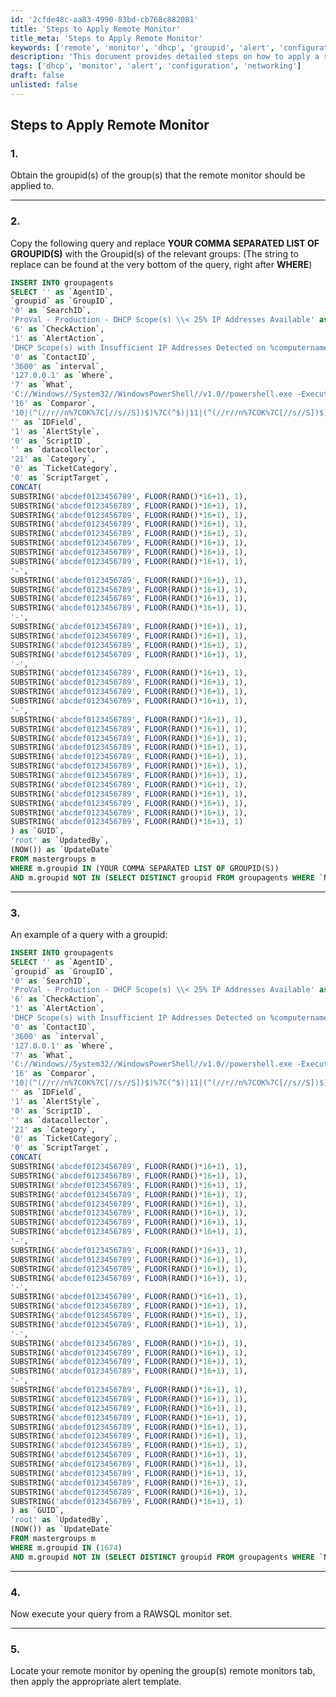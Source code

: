 ```yaml
---
id: '2cfde48c-aa83-4990-83bd-cb768c882081'
title: 'Steps to Apply Remote Monitor'
title_meta: 'Steps to Apply Remote Monitor'
keywords: ['remote', 'monitor', 'dhcp', 'groupid', 'alert', 'configuration']
description: 'This document provides detailed steps on how to apply a remote monitor for DHCP scopes with insufficient IP addresses. It includes SQL query examples and instructions for executing the queries within a RAWSQL monitor set, ensuring effective monitoring and alerting for network connectivity issues.'
tags: ['dhcp', 'monitor', 'alert', 'configuration', 'networking']
draft: false
unlisted: false
---
```

## Steps to Apply Remote Monitor

### 1.
Obtain the groupid(s) of the group(s) that the remote monitor should be applied to.

---

### 2.
Copy the following query and replace **YOUR COMMA SEPARATED LIST OF GROUPID(S)** with the Groupid(s) of the relevant groups:
(The string to replace can be found at the very bottom of the query, right after **WHERE**)

```sql
INSERT INTO groupagents 
SELECT '' as `AgentID`,
`groupid` as `GroupID`,
'0' as `SearchID`,
'ProVal - Production - DHCP Scope(s) \\< 25% IP Addresses Available' as `Name`,
'6' as `CheckAction`,
'1' as `AlertAction`,
'DHCP Scope(s) with Insufficient IP Addresses Detected on %computername%~~~The problem is fixed.!!!DHCP Scope(s) with Insufficient IP Addresses Detected on %computername%~~~Active DHCP scope(s) with less than 25% available IP addresses detected on %ClientName%/%ComputerName% at %LocationName%. /r/n/r/nThis could potentially lead to IP address allocation problems and network connectivity issues for users. Immediate action should be taken to ensure sufficient IP addresses are available within the DHCP scopes to prevent any network disruptions. Please investigate the DHCP server configuration and take the necessary steps to address this issue. Potential solutions could include expanding IP address ranges, optimizing IP address allocation, or adding additional DHCP servers./r/n/r/nAffected Scope(s) details: /r/n%RESULT%' as `AlertMessage`,
'0' as `ContactID`,
'3600' as `interval`,
'127.0.0.1' as `Where`,
'7' as `What`,
'C://Windows//System32//WindowsPowerShell//v1.0//powershell.exe -ExecutionPolicy Bypass -Command "$ErroractionPreference= /'SilentlyContinue/'; $t = 25; $ss =  try {Get-DhcpServerv4Failover -erroraction stop | Where-Object {$_.ServerRole -eq /'Active/' -and $_.ScopeId -match /'./'}} catch {$null}; if ($ss.ServerRole -eq /'Standby/') {return}; $scopes = Get-DhcpServerv4Scope | Where-Object {$_.State -eq /'Active/'}; $DhcpScopes = foreach($scope in $scopes) {$scopeStats = $scope | Get-DhcpServerv4ScopeStatistics; [pscustomobject]@{scopeid = $scope.scopeid; startrange = $scope.startrange; endrange = $scope.endrange; free = $(if ($ss.ReservePercent -gt 0) {[Math]::Max(0, $($scopestats.free - [Math]::Round((($scopestats.free + $scopestats.InUse ) * $ss.ReservePercent)/100)))} else {$scopestats.free}); inuse = $scopestats.inuse; Reserved = $scopestats.Reserved; Percentagefree = $(if ($ss.ReservePercent -gt 0) {[Math]::Max(0, $([Math]::Round((100 - $scopestats.PercentageInUse - $ss.ReservePercent),2)))} else {[Math]::Round((100 - $scopestats.PercentageInUse),2)})}}; $DhcpScopes | Where-Object {$_.Percentagefree -le $t}"' as `DataOut`,
'16' as `Comparor`,
'10|(^(//r//n%7COK%7C[//s//S])$)%7C(^$)|11|(^(//r//n%7COK%7C[//s//S])$)%7C(^$)%7C(scopeid.*?:.*?[//r//n]{0,}.*?startrange)|10|(scopeid.*?:.*?[//r//n]{0,}.*?startrange)' as `DataIn`,
'' as `IDField`,
'1' as `AlertStyle`,
'0' as `ScriptID`,
'' as `datacollector`,
'21' as `Category`,
'0' as `TicketCategory`,
'0' as `ScriptTarget`,
CONCAT(
SUBSTRING('abcdef0123456789', FLOOR(RAND()*16+1), 1),
SUBSTRING('abcdef0123456789', FLOOR(RAND()*16+1), 1),
SUBSTRING('abcdef0123456789', FLOOR(RAND()*16+1), 1),
SUBSTRING('abcdef0123456789', FLOOR(RAND()*16+1), 1),
SUBSTRING('abcdef0123456789', FLOOR(RAND()*16+1), 1),
SUBSTRING('abcdef0123456789', FLOOR(RAND()*16+1), 1),
SUBSTRING('abcdef0123456789', FLOOR(RAND()*16+1), 1),
SUBSTRING('abcdef0123456789', FLOOR(RAND()*16+1), 1),
'-',
SUBSTRING('abcdef0123456789', FLOOR(RAND()*16+1), 1),
SUBSTRING('abcdef0123456789', FLOOR(RAND()*16+1), 1),
SUBSTRING('abcdef0123456789', FLOOR(RAND()*16+1), 1),
SUBSTRING('abcdef0123456789', FLOOR(RAND()*16+1), 1),
'-',
SUBSTRING('abcdef0123456789', FLOOR(RAND()*16+1), 1),
SUBSTRING('abcdef0123456789', FLOOR(RAND()*16+1), 1),
SUBSTRING('abcdef0123456789', FLOOR(RAND()*16+1), 1),
SUBSTRING('abcdef0123456789', FLOOR(RAND()*16+1), 1),
'-',
SUBSTRING('abcdef0123456789', FLOOR(RAND()*16+1), 1),
SUBSTRING('abcdef0123456789', FLOOR(RAND()*16+1), 1),
SUBSTRING('abcdef0123456789', FLOOR(RAND()*16+1), 1),
SUBSTRING('abcdef0123456789', FLOOR(RAND()*16+1), 1),
'-',
SUBSTRING('abcdef0123456789', FLOOR(RAND()*16+1), 1),
SUBSTRING('abcdef0123456789', FLOOR(RAND()*16+1), 1),
SUBSTRING('abcdef0123456789', FLOOR(RAND()*16+1), 1),
SUBSTRING('abcdef0123456789', FLOOR(RAND()*16+1), 1),
SUBSTRING('abcdef0123456789', FLOOR(RAND()*16+1), 1),
SUBSTRING('abcdef0123456789', FLOOR(RAND()*16+1), 1),
SUBSTRING('abcdef0123456789', FLOOR(RAND()*16+1), 1),
SUBSTRING('abcdef0123456789', FLOOR(RAND()*16+1), 1),
SUBSTRING('abcdef0123456789', FLOOR(RAND()*16+1), 1),
SUBSTRING('abcdef0123456789', FLOOR(RAND()*16+1), 1),
SUBSTRING('abcdef0123456789', FLOOR(RAND()*16+1), 1),
SUBSTRING('abcdef0123456789', FLOOR(RAND()*16+1), 1)
) as `GUID`,
'root' as `UpdatedBy`,
(NOW()) as `UpdateDate`
FROM mastergroups m
WHERE m.groupid IN (YOUR COMMA SEPARATED LIST OF GROUPID(S))
AND m.groupid NOT IN (SELECT DISTINCT groupid FROM groupagents WHERE `Name` = 'ProVal - Production - DHCP Scope(s) \\< 25% IP Addresses Available')
```

---

### 3.
An example of a query with a groupid:

```sql
INSERT INTO groupagents 
SELECT '' as `AgentID`,
`groupid` as `GroupID`,
'0' as `SearchID`,
'ProVal - Production - DHCP Scope(s) \\< 25% IP Addresses Available' as `Name`,
'6' as `CheckAction`,
'1' as `AlertAction`,
'DHCP Scope(s) with Insufficient IP Addresses Detected on %computername%~~~The problem is fixed.!!!DHCP Scope(s) with Insufficient IP Addresses Detected on %computername%~~~Active DHCP scope(s) with less than 25% available IP addresses detected on %ClientName%/%ComputerName% at %LocationName%. /r/n/r/nThis could potentially lead to IP address allocation problems and network connectivity issues for users. Immediate action should be taken to ensure sufficient IP addresses are available within the DHCP scopes to prevent any network disruptions. Please investigate the DHCP server configuration and take the necessary steps to address this issue. Potential solutions could include expanding IP address ranges, optimizing IP address allocation, or adding additional DHCP servers./r/n/r/nAffected Scope(s) details: /r/n%RESULT%' as `AlertMessage`,
'0' as `ContactID`,
'3600' as `interval`,
'127.0.0.1' as `Where`,
'7' as `What`,
'C://Windows//System32//WindowsPowerShell//v1.0//powershell.exe -ExecutionPolicy Bypass -Command "$ErroractionPreference= /'SilentlyContinue/'; $t = 25; $ss =  try {Get-DhcpServerv4Failover -erroraction stop | Where-Object {$_.ServerRole -eq /'Active/' -and $_.ScopeId -match /'./'}} catch {$null}; if ($ss.ServerRole -eq /'Standby/') {return}; $scopes = Get-DhcpServerv4Scope | Where-Object {$_.State -eq /'Active/'}; $DhcpScopes = foreach($scope in $scopes) {$scopeStats = $scope | Get-DhcpServerv4ScopeStatistics; [pscustomobject]@{scopeid = $scope.scopeid; startrange = $scope.startrange; endrange = $scope.endrange; free = $(if ($ss.ReservePercent -gt 0) {[Math]::Max(0, $($scopestats.free - [Math]::Round((($scopestats.free + $scopestats.InUse ) * $ss.ReservePercent)/100)))} else {$scopestats.free}); inuse = $scopestats.inuse; Reserved = $scopestats.Reserved; Percentagefree = $(if ($ss.ReservePercent -gt 0) {[Math]::Max(0, $([Math]::Round((100 - $scopestats.PercentageInUse - $ss.ReservePercent),2)))} else {[Math]::Round((100 - $scopestats.PercentageInUse),2)})}}; $DhcpScopes | Where-Object {$_.Percentagefree -le $t}"' as `DataOut`,
'16' as `Comparor`,
'10|(^(//r//n%7COK%7C[//s//S])$)%7C(^$)|11|(^(//r//n%7COK%7C[//s//S])$)%7C(^$)%7C(scopeid.*?:.*?[//r//n]{0,}.*?startrange)|10|(scopeid.*?:.*?[//r//n]{0,}.*?startrange)' as `DataIn`,
'' as `IDField`,
'1' as `AlertStyle`,
'0' as `ScriptID`,
'' as `datacollector`,
'21' as `Category`,
'0' as `TicketCategory`,
'0' as `ScriptTarget`,
CONCAT(
SUBSTRING('abcdef0123456789', FLOOR(RAND()*16+1), 1),
SUBSTRING('abcdef0123456789', FLOOR(RAND()*16+1), 1),
SUBSTRING('abcdef0123456789', FLOOR(RAND()*16+1), 1),
SUBSTRING('abcdef0123456789', FLOOR(RAND()*16+1), 1),
SUBSTRING('abcdef0123456789', FLOOR(RAND()*16+1), 1),
SUBSTRING('abcdef0123456789', FLOOR(RAND()*16+1), 1),
SUBSTRING('abcdef0123456789', FLOOR(RAND()*16+1), 1),
SUBSTRING('abcdef0123456789', FLOOR(RAND()*16+1), 1),
'-',
SUBSTRING('abcdef0123456789', FLOOR(RAND()*16+1), 1),
SUBSTRING('abcdef0123456789', FLOOR(RAND()*16+1), 1),
SUBSTRING('abcdef0123456789', FLOOR(RAND()*16+1), 1),
SUBSTRING('abcdef0123456789', FLOOR(RAND()*16+1), 1),
'-',
SUBSTRING('abcdef0123456789', FLOOR(RAND()*16+1), 1),
SUBSTRING('abcdef0123456789', FLOOR(RAND()*16+1), 1),
SUBSTRING('abcdef0123456789', FLOOR(RAND()*16+1), 1),
SUBSTRING('abcdef0123456789', FLOOR(RAND()*16+1), 1),
'-',
SUBSTRING('abcdef0123456789', FLOOR(RAND()*16+1), 1),
SUBSTRING('abcdef0123456789', FLOOR(RAND()*16+1), 1),
SUBSTRING('abcdef0123456789', FLOOR(RAND()*16+1), 1),
SUBSTRING('abcdef0123456789', FLOOR(RAND()*16+1), 1),
'-',
SUBSTRING('abcdef0123456789', FLOOR(RAND()*16+1), 1),
SUBSTRING('abcdef0123456789', FLOOR(RAND()*16+1), 1),
SUBSTRING('abcdef0123456789', FLOOR(RAND()*16+1), 1),
SUBSTRING('abcdef0123456789', FLOOR(RAND()*16+1), 1),
SUBSTRING('abcdef0123456789', FLOOR(RAND()*16+1), 1),
SUBSTRING('abcdef0123456789', FLOOR(RAND()*16+1), 1),
SUBSTRING('abcdef0123456789', FLOOR(RAND()*16+1), 1),
SUBSTRING('abcdef0123456789', FLOOR(RAND()*16+1), 1),
SUBSTRING('abcdef0123456789', FLOOR(RAND()*16+1), 1),
SUBSTRING('abcdef0123456789', FLOOR(RAND()*16+1), 1),
SUBSTRING('abcdef0123456789', FLOOR(RAND()*16+1), 1),
SUBSTRING('abcdef0123456789', FLOOR(RAND()*16+1), 1),
SUBSTRING('abcdef0123456789', FLOOR(RAND()*16+1), 1)
) as `GUID`,
'root' as `UpdatedBy`,
(NOW()) as `UpdateDate`
FROM mastergroups m
WHERE m.groupid IN (1674)
AND m.groupid NOT IN (SELECT DISTINCT groupid FROM groupagents WHERE `Name` = 'ProVal - Production - DHCP Scope(s) \\< 25% IP Addresses Available')
```

---

### 4.
Now execute your query from a RAWSQL monitor set.

---

### 5.
Locate your remote monitor by opening the group(s) remote monitors tab, then apply the appropriate alert template.













